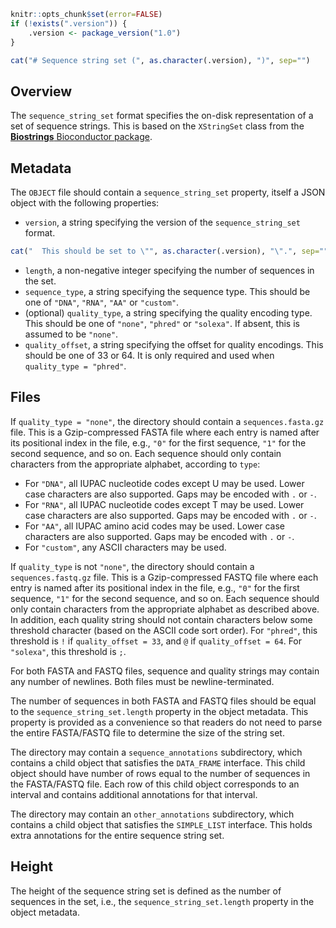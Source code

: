 ```r
knitr::opts_chunk$set(error=FALSE)
if (!exists(".version")) {
    .version <- package_version("1.0")
}
```

```r
cat("# Sequence string set (", as.character(.version), ")", sep="")
```

## Overview

The `sequence_string_set` format specifies the on-disk representation of a set of sequence strings.
This is based on the `XStringSet` class from the [**Biostrings** Bioconductor package](https://bioconductor.org/packages/Biostrings).

## Metadata

The `OBJECT` file should contain a `sequence_string_set` property, itself a JSON object with the following properties:

- `version`, a string specifying the version of the `sequence_string_set` format.
```r
cat("  This should be set to \"", as.character(.version), "\".", sep="")
```
- `length`, a non-negative integer specifying the number of sequences in the set.
- `sequence_type`, a string specifying the sequence type.
  This should be one of `"DNA"`, `"RNA"`, `"AA"` or `"custom"`.
- (optional) `quality_type`, a string specifying the quality encoding type.
  This should be one of `"none"`, `"phred"` or `"solexa"`.
  If absent, this is assumed to be `"none"`.
- `quality_offset`, a string specifying the offset for quality encodings.
  This should be one of 33 or 64.
  It is only required and used when `quality_type = "phred"`.

## Files

If `quality_type = "none"`, the directory should contain a `sequences.fasta.gz` file.
This is a Gzip-compressed FASTA file where each entry is named after its positional index in the file, e.g., `"0"` for the first sequence, `"1"` for the second sequence, and so on.
Each sequence should only contain characters from the appropriate alphabet, according to `type`:

- For `"DNA"`, all IUPAC nucleotide codes except U may be used.
  Lower case characters are also supported.
  Gaps may be encoded with `.` or `-`.
- For `"RNA"`, all IUPAC nucleotide codes except T may be used.
  Lower case characters are also supported.
  Gaps may be encoded with `.` or `-`.
- For `"AA"`, all IUPAC amino acid codes may be used.
  Lower case characters are also supported.
  Gaps may be encoded with `.` or `-`.
- For `"custom"`, any ASCII characters may be used.

If `quality_type` is not `"none"`, the directory should contain a `sequences.fastq.gz` file.
This is a Gzip-compressed FASTQ file where each entry is named after its positional index in the file, e.g., `"0"` for the first sequence, `"1"` for the second sequence, and so on.
Each sequence should only contain characters from the appropriate alphabet as described above.
In addition, each quality string should not contain characters below some threshold character (based on the ASCII code sort order).
For `"phred"`, this threshold is `!` if `quality_offset = 33`, and `@` if `quality_offset = 64`.
For `"solexa"`, this threshold is `;`.

For both FASTA and FASTQ files, sequence and quality strings may contain any number of newlines.
Both files must be newline-terminated.

The number of sequences in both FASTA and FASTQ files should be equal to the `sequence_string_set.length` property in the object metadata.
This property is provided as a convenience so that readers do not need to parse the entire FASTA/FASTQ file to determine the size of the string set.

The directory may contain a `sequence_annotations` subdirectory, which contains a child object that satisfies the `DATA_FRAME` interface.
This child object should have number of rows equal to the number of sequences in the FASTA/FASTQ file.
Each row of this child object corresponds to an interval and contains additional annotations for that interval.

The directory may contain an `other_annotations` subdirectory, which contains a child object that satisfies the `SIMPLE_LIST` interface.
This holds extra annotations for the entire sequence string set.

## Height

The height of the sequence string set is defined as the number of sequences in the set, i.e., the `sequence_string_set.length` property in the object metadata.
